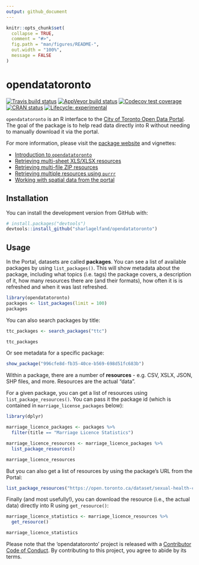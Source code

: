 ```yaml
---
output: github_document
---
```


<!-- README.md is generated from README.Rmd. Please edit that file -->

```r
knitr::opts_chunk$set(
  collapse = TRUE,
  comment = "#>",
  fig.path = "man/figures/README-",
  out.width = "100%",
  message = FALSE
)
```
# opendatatoronto

<!-- badges: start -->
[![Travis build status](https://travis-ci.org/sharlagelfand/opendatatoronto.svg?branch=master)](https://travis-ci.org/sharlagelfand/opendatatoronto)
[![AppVeyor build status](https://ci.appveyor.com/api/projects/status/github/sharlagelfand/opendatatoronto?branch=master&svg=true)](https://ci.appveyor.com/project/sharlagelfand/opendatatoronto)
[![Codecov test coverage](https://codecov.io/gh/sharlagelfand/opendatatoronto/branch/master/graph/badge.svg)](https://codecov.io/gh/sharlagelfand/opendatatoronto?branch=master)
[![CRAN status](https://www.r-pkg.org/badges/version/opendatatoronto)](https://cran.r-project.org/package=opendatatoronto)
[![Lifecycle: experimental](https://img.shields.io/badge/lifecycle-experimental-orange.svg)](https://www.tidyverse.org/lifecycle/#experimental)
<!-- badges: end -->

`opendatatoronto` is an R interface to the [City of Toronto Open Data Portal](https://portal0.cf.opendata.inter.sandbox-toronto.ca/). The goal of the package is to help read data directly into R without needing to manually download it via the portal. 

For more information, please visit the [package website](https://sharlagelfand.github.io/opendatatoronto/) and vignettes:

* [Introduction to `opendatatoronto`](https://sharlagelfand.github.io/opendatatoronto/articles/opendatatoronto.html)
* [Retrieving multi-sheet XLS/XLSX resources](https://sharlagelfand.github.io/opendatatoronto/articles/multisheet_resources.html)
* [Retrieving multi-file ZIP resources](https://sharlagelfand.github.io/opendatatoronto/articles/multifile_zip_resources.html)
* [Retrieving multiple resources using `purrr`](https://sharlagelfand.github.io/opendatatoronto/articles/multiple_resources_purrr.html)
* [Working with spatial data from the portal](https://sharlagelfand.github.io/opendatatoronto/articles/spatial_data.html)

## Installation

You can install the development version from GitHub with:

``` r
# install.packages("devtools")
devtools::install_github("sharlagelfand/opendatatoronto")
```

## Usage

In the Portal, datasets are called **packages**. You can see a list of available packages by using `list_packages()`. This will show metadata about the package, including what topics (i.e. tags) the package covers, a description of it, how many resources there are (and their formats), how often it is is refreshed and when it was last refreshed.

```r
library(opendatatoronto)
packages <- list_packages(limit = 100)
packages
```

You can also search packages by title:

```r
ttc_packages <- search_packages("ttc")

ttc_packages
```

Or see metadata for a specific package:

```r
show_package("996cfe8d-fb35-40ce-b569-698d51fc683b")
```

Within a package, there are a number of **resources** - e.g. CSV, XSLX, JSON, SHP files, and more. Resources are the actual "data".

For a given package, you can get a list of resources using `list_package_resources()`. You can pass it the package id (which is contained in `marriage_license_packages` below):

```r
library(dplyr)

marriage_licence_packages <- packages %>%
  filter(title == "Marriage Licence Statistics")

marriage_licence_resources <- marriage_licence_packages %>%
  list_package_resources()

marriage_licence_resources
```

But you can also get a list of resources by using the package's URL from the Portal:

```r
list_package_resources("https://open.toronto.ca/dataset/sexual-health-clinic-locations-hours-and-services/")
```

Finally (and most usefully!), you can download the resource (i.e., the actual data) directly into R using `get_resource()`:

```r
marriage_licence_statistics <- marriage_licence_resources %>%
  get_resource()

marriage_licence_statistics
```

Please note that the 'opendatatoronto' project is released with a
[Contributor Code of Conduct](CODE_OF_CONDUCT.md).
By contributing to this project, you agree to abide by its terms.
